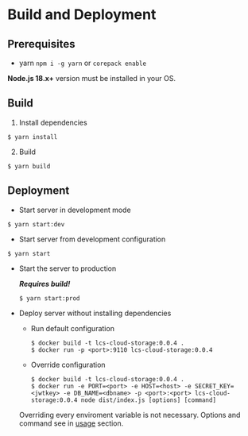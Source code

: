 # Build and Deployment

## Prerequisites

* yarn `npm i -g yarn` or `corepack enable`

**Node.js 18.x+** version must be installed in your OS.

## Build

1. Install dependencies

```shell
$ yarn install
```

2. Build

```shell
$ yarn build
```

## Deployment

* Start server in development mode

```shell
$ yarn start:dev
```

* Start server from development configuration

```shell
$ yarn start
```

* Start the server to production

  _**Requires build!**_

  ```shell
  $ yarn start:prod
  ```

* Deploy server without installing dependencies

  * Run default configuration

    ```shell
    $ docker build -t lcs-cloud-storage:0.0.4 .
    $ docker run -p <port>:9110 lcs-cloud-storage:0.0.4
    ```

  * Override configuration

    ```shell
    $ docker build -t lcs-cloud-storage:0.0.4 .
    $ docker run -e PORT=<port> -e HOST=<host> -e SECRET_KEY=<jwtkey> -e DB_NAME=<dbname> -p <port>:<port> lcs-cloud-storage:0.0.4 node dist/index.js [options] [command]
    ```

  Overriding every enviroment variable is not necessary. Options and command see in [usage](advanced/cli.mdx) section.
